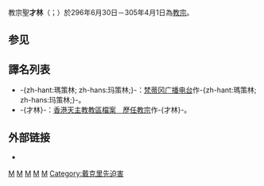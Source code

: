 {{expand|time=2018-10-17T10:47:05+00:00}}
{{unreferenced|time=2018-10-17T10:47:05+00:00}}
{{NoteTA
|G1=Popes
}}
{{Infobox Christian leader
|type=Pope
| honorific-prefix = 教宗
|name=聖才林<br>Sanctus Marcellinus PP.
|title=[[羅馬主教|羅馬主教]]
|image=29-St.Marcellinus.jpg
|imgw=250px
|birth_name=Marcellinus
|term_start=296年6月30日
|term_end=305年4月1日
|predecessor=[[教宗加犹|教宗嘉友]]
|successor=[[教宗玛策禄一世|教宗才祿一世]]
|birth_date=250年
|birth_place=[[西羅馬帝國|西羅馬帝國]][[羅馬|羅馬]]
|death_date=305年4月1日
|death_place=西羅馬帝國羅馬
}}

{{infobox popestyles
|papal name=Pope Marcellinus
|dipstyle=教宗閣下
|offstyle=教宗閣下
|relstyle=聖父
|deathstyle=[[基督教聖人|聖人]]
}}

教宗聖'''才林'''（{{lang-la|Sanctus Marcellinus PP.}}；{{bd|250年||305年|4月1日}}）於296年6月30日－305年4月1日為[[教宗|教宗]]。

== 参见 ==
{{1911}}

== 譯名列表 ==
* -{zh-hant:瑪策林; zh-hans:玛策林;}-：[https://web.archive.org/web/20081120041050/http://www.radiovaticana.org/cinesebig5/santuari/40catacombe.html 梵蒂冈广播电台]作-{zh-hant:瑪策林; zh-hans:玛策林;}-。
* -{才林}-：[https://web.archive.org/web/20051023073732/http://archives.catholic.org.hk/popes/index.htm 香港天主教教區檔案　歷任教宗]作-{才林}-。

== 外部链接 ==
* {{CathEncy|id=09637d|title=Pope Saint Marcellinus|short=yes}}
{{commons cat|Marcellinus}}

{{教宗|[[教宗加犹|教宗嘉友]]|[[教宗玛策禄一世|教宗才祿一世]]|296年6月30日－305年4月1日}}

{{Popes}}
{{Catholicism}} 
{{History of the Roman Catholic Church}}

{{天主教聖人}}
{{Authority control}}
{{DEFAULTSORT:Marcellinus}}

[[Category:教宗|M]]
[[Category:教宗圣人|M]]
[[Category:基督教圣人|M]]
[[Category:意大利出生的教宗|M]]
[[Category:罗马人|M]]
[[Category:戴克里先迫害|Category:戴克里先迫害]]